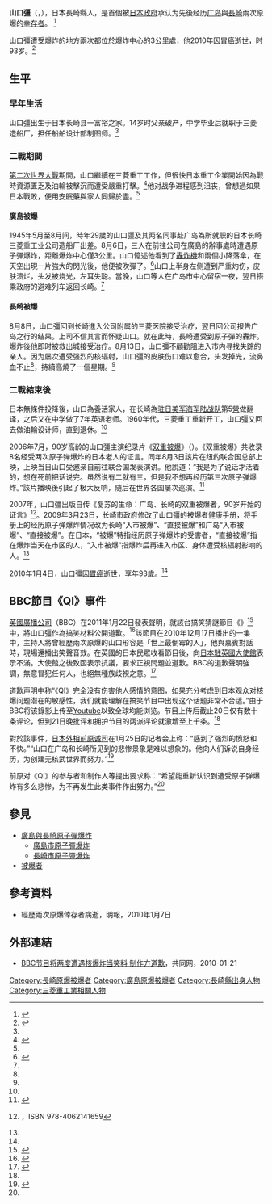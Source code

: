 {{Infobox Person
| name        = 山口彊
| image       = 
| imagesize   = 
| caption     = 
| birth_date  = {{Birth date|1916|3|16|df=7}}
| birth_place = {{JPN}}[[長崎縣|長崎縣]]
| death_date  = {{Death date and age|2010|1|4|1916|3|16|df=7}}
| death_place = {{JPN}}[[长崎县|长崎县]][[長崎市|長崎市]]
| occupation  = [[工程师|工程师]]
| networth    =
| spouse      =
| children    = 山口敏子、山口克敏、山口直子、山口捷利（次子，因核輻射逝世<ref name="cri_2010Jan08"/>）
| residence   = 
| religion    = [[佛教|佛教]]
| alma_mater  =
| website     =
| signature   =
| footnotes   =
}}
'''山口彊'''（{{jpn|j=山口 彊|hg=やまぐち つとむ|rm=Yamaguchi Tsutomu}}，{{bd|1916年|3月16日|2010年|1月4日|catIdx=Yamaguchi}}），日本長崎縣人，是首個被[[日本行政機關|日本政府]]承认为先後经历[[广岛市原子弹爆炸|广岛]]與[[长崎市原子弹爆炸|長崎]]兩次原爆的[[被爆者|幸存者]]。 <ref>{{cite news|title=Double atomic bomb survivor dies in Japan|url=http://www.msnbc.msn.com/id/34722073/ns/world_news-asia-pacific/|agency=[[Associated_Press|Associated Press]]|publisher=[[MSNBC|MSNBC]]|location=Tokyo|date=2010-01-06|accessdate=2011-01-25|quote=Tsutomu Yamaguchi, the only person officially recognized as a survivor of both the Hiroshima and Nagasaki atomic bombings at the end of World War II, has died at age 93.|archive-date=2011-06-28|archive-url=https://web.archive.org/web/20110628195411/http://www.msnbc.msn.com/id/34722073/ns/world_news-asia-pacific/|dead-url=yes}}</ref>

山口彊遭受爆炸的地方兩次都位於爆炸中心的3公里處，他2010年因[[胃癌|胃癌]]逝世，时93岁。<ref name="cri_2010Jan08">{{Cite web|url=http://gb.cri.cn/27824/2010/01/08/110s2726605.htm|title=日本"双重被爆者"离世 经历广岛长崎两次核爆(图)|accessdate=2011-01-24|work=武汉晚报|publisher=国际在线|date=2010-01-08|language=zh-hans|archive-date=2010-04-22|archive-url=https://web.archive.org/web/20100422231600/http://gb.cri.cn/27824/2010/01/08/110s2726605.htm|dead-url=no}}</ref>

== 生平 ==
=== 早年生活 ===
山口彊出生于日本长崎县一富裕之家。14岁时父亲破产，中学毕业后就职于三菱造船厂，担任船舶设计部制图师。<ref name="cri_2010Jan08_1"/>

=== 二戰期間 ===
[[第二次世界大戰|第二次世界大戰]]期間，山口繼續在三菱重工工作，但很快日本重工企業開始因為戰時資源匱乏及油輪被擊沉而遭受嚴重打擊。<ref name="Telegraph">{{cite news|author=|title=Tsutomu Yamaguchi|url=http://www.telegraph.co.uk/news/obituaries/6943088/Tsutomu-Yamaguchi.html|work=[[The_Daily_Telegraph|The Daily Telegraph]]|date=2010-01-06|accessdate=2010-01-07|archive-date=2010-01-09|archive-url=https://web.archive.org/web/20100109102033/http://www.telegraph.co.uk/news/obituaries/6943088/Tsutomu-Yamaguchi.html|dead-url=no}}</ref>他对战争进程感到沮丧，曾想過如果日本戰敗，便用[[安眠藥|安眠藥]]與家人同歸於盡。<ref name="Telegraph"/>

==== 廣島被爆 ====
1945年5月至8月间，時年29歲的山口彊及其两名同事赴广岛為所就职的日本长崎三菱重工业公司造船厂出差。8月6日，三人在前往公司在廣島的辦事處時遭遇原子彈爆炸，距離爆炸中心僅3公里。山口憶述他看到了[[轟炸機|轟炸機]]和兩個小降落傘，在天空出現一片強大的閃光後，他便被吹彈了。<ref name="Times">{{cite web |url=https://blogs.thetimes.co.uk/section/asia-exile/20579/the-luckiest-or-unluckiest-man-in-the-world-tsutomu-yamaguchi-double-a-bomb-victim/ |title=The luckiest or unluckiest man in the world? Tsutomu Yamaguchi, double A-bomb victim |first=Richard |last=Lloyd Parry |publisher=[[The_Times|The Times]] |date=2009-03-25 |accessdate=2014-09-21 |deadurl=yes |archiveurl=https://web.archive.org/web/20140921181444/https://blogs.thetimes.co.uk/section/asia-exile/20579/the-luckiest-or-unluckiest-man-in-the-world-tsutomu-yamaguchi-double-a-bomb-victim/ |archivedate=2014-09-21 }}</ref>山口上半身左侧遭到严重灼伤，皮肤溃烂，头发被烧光，左耳失聪。當晚，山口等人在广岛市中心留宿一夜，翌日搭乘政府的避难列车返回长崎。<ref name="cri_2010Jan08"/>

==== 長崎被爆 ====
8月8日，山口彊回到长崎進入公司附属的三菱医院接受治疗，翌日回公司报告广岛之行的结果。上司不信其言而怀疑山口。就在此時，長崎遭受到原子彈的轟炸。爆炸後他即时被救出城接受治疗。8月13日，山口彊不顧勸阻进入市内寻找失踪的亲人。因为屡次遭受强烈的核辐射，山口彊的皮肤伤口难以愈合，头发掉光，流鼻血不止<ref name="cri_2010Jan08"/>，持續高燒了一個星期。<ref name="Telegraph"/>

=== 二戰結束後 ===
日本無條件投降後，山口為養活家人，在长崎為[[驻日美军|驻日美军]][[美國海軍陸戰隊|海军陆战队]]第5[[營|營]]做翻译，之后又在中学做了7年英语老师。1960年代，三菱重工重新开工，山口彊又回去做油輪设计师，直到退休。<ref name="cri_2010Jan08"/>

2006年7月，90岁高龄的山口彊主演纪录片《[[双重被爆|双重被爆]]》（{{Lang-ja|二重被爆}}）。《双重被爆》共收录8名经受两次原子弹爆炸的日本老人的证言。同年8月3日該片在纽约联合国总部上映，上映当日山口受邀亲自前往联合国发表演讲。他說道：“我是为了说话才活着的，想在死前把话说完。虽然说有二就有三，但是我不想再经历第三次原子弹爆炸。”該片播映後引起了极大反响，随后在世界各国屡次巡演。<ref name="cri_2010Jan08_1">{{Cite web|url=http://gb.cri.cn/27824/2010/01/08/110s2726605_1.htm|title=日本"双重被爆者"离世 经历广岛长崎两次核爆(图)(2)|accessdate=2011-01-24|work=武汉晚报|publisher=国际在线|date=2010-01-08|language=zh-hans|archive-date=2010-04-22|archive-url=https://web.archive.org/web/20100422232435/http://gb.cri.cn/27824/2010/01/08/110s2726605_1.htm|dead-url=no}}</ref>

2007年，山口彊出版自传《复苏的生命：广岛、长崎的双重被爆者，90岁开始的证言》<ref>{{Lang|ja|生かされている命 広島・長崎 「二重被爆者」、90歳からの証言}}，ISBN 978-4062141659</ref>。2009年3月23日，长崎市政府修改了山口彊的被爆者健康手册，将手册上的经历原子弹爆炸情况改为长崎“入市被爆”、“直接被爆”和广岛“入市被爆”、“直接被爆”。在日本，“被爆”特指经历原子弹爆炸的受害者，“直接被爆”指在爆炸当天在市区的人，“入市被爆”指爆炸后再进入市区、身体遭受核辐射影响的人。<ref name="cri_2010Jan08_1"/>

2010年1月4日，山口彊因[[胃癌|胃癌]]逝世，享年93歲。<ref name="cri_2010Jan08_1"/>

== BBC節目《QI》事件 ==
[[英國廣播公司|英國廣播公司]]（BBC）在2011年1月22日發表聲明，就該台搞笑猜謎節目《{{link-en|QI|QI}}》<ref name="kyodo_2011Jan22">{{Cite web|url=http://china.kyodo.co.jp/modules/fsStory/index.php?sel_lang=schinese&storyid=89563|title=将两度遭遇核爆当笑料 BBC及节目制作方联名道歉|accessdate=2011-01-26|work=|publisher=共同网|date=2011-01-22|language=zh-hans|deadurl=yes|archiveurl=https://web.archive.org/web/20100523144057/http://china.kyodo.co.jp/modules/fsStory/index.php?sel_lang=schinese|archivedate=2010-05-23}}</ref>中，將山口彊作為搞笑材料公開道歉。<ref>{{Cite web|url=http://www.bbc.co.uk/news/entertainment-arts-12260577|title=BBC apologises for Japanese atomic bomb jokes on QI|accessdate=2011-01-24|work=|publisher=BBC|date=2011-01-22|language=en|archive-date=2011-01-23|archive-url=https://web.archive.org/web/20110123205024/http://www.bbc.co.uk/news/entertainment-arts-12260577|dead-url=no}}</ref>該節目在2010年12月17日播出的一集中，主持人將曾經歷兩次原爆的山口形容是「世上最倒霉的人」，他與嘉賓對話時，現場還播出笑聲音效。在英國的日本民眾收看節目後，向[[日本駐英國大使館|日本駐英國大使館]]表示不滿。大使館之後致函表示抗議，要求正視問題並道歉。BBC的道歉聲明強調，無意冒犯任何人，也絕無種族歧視之意。<ref>{{Cite web|url=http://www.bcc.com.tw/news/newsview.asp?cde=1409456|title=經歷2次原爆已故日人被當笑料 BBC致歉|accessdate=2011-01-24|work=|publisher=中國廣播公司|date=2011-01-23|language=zh-tw}}{{dead link|date=2017年12月 |bot=InternetArchiveBot |fix-attempted=yes }}</ref>

道歉声明中称“《QI》完全没有伤害他人感情的意图，如果充分考虑到日本观众对核爆问题潜在的敏感性，我们就能理解在搞笑节目中出现这个话题非常不合适。”由于BBC将该錄影上传至[[Youtube|Youtube]]以致全球均能浏览。节目上传后截止20日仅有数十条评论，但到21日晚批评和拥护节目的两派评论就激增至上千条。<ref name="kyodo_2011Jan22"/>

對於該事件，[[日本外相|日本外相]][[前原诚司|前原诚司]]在1月25日的记者会上称：“感到了强烈的愤怒和不快。”“山口在广岛和长崎所见到的悲惨景象是难以想象的。他向人们诉说自身经历，为创建无核武世界而努力。”<ref name="kyodo_2011Jan25">{{Cite web|url=http://china.kyodo.co.jp/modules/fsStory/index.php?sel_lang=schinese&storyid=89660|title=日本外相批评BBC节目将两度遭遇核爆当笑料|accessdate=2011-01-26|work=|publisher=共同网|date=2011-01-25|language=zh-hans|deadurl=yes|archiveurl=https://web.archive.org/web/20100523144057/http://china.kyodo.co.jp/modules/fsStory/index.php?sel_lang=schinese|archivedate=2010-05-23}}</ref>

前原对《QI》的参与者和制作人等提出要求称：“希望能重新认识到遭受原子弹爆炸有多么悲惨，为不再发生此类事件作出努力。”<ref name="kyodo_2011Jan25"/>

== 參見 ==
*[[廣島與長崎原子彈爆炸|廣島與長崎原子彈爆炸]]
**[[廣島市原子彈爆炸|廣島市原子彈爆炸]]
**[[長崎市原子彈爆炸|長崎市原子彈爆炸]]
*[[被爆者|被爆者]]

== 參考資料 ==
{{reflist}}
* 經歷兩次原爆倖存者病逝，明報，2010年1月7日

== 外部連結 ==
*[https://web.archive.org/web/20100523144057/http://china.kyodo.co.jp/modules/fsStory/index.php?sel_lang=schinese BBC节目将两度遭遇核爆炸当笑料 制作方道歉]，共同网，2010-01-21{{zh-hans}}

{{DEFAULTSORT:Yamaguchi Tsutomu}}
[[Category:長崎原爆被爆者|Category:長崎原爆被爆者]]
[[Category:廣島原爆被爆者|Category:廣島原爆被爆者]]
[[Category:長崎縣出身人物|Category:長崎縣出身人物]]
[[Category:三菱重工業相關人物|Category:三菱重工業相關人物]]